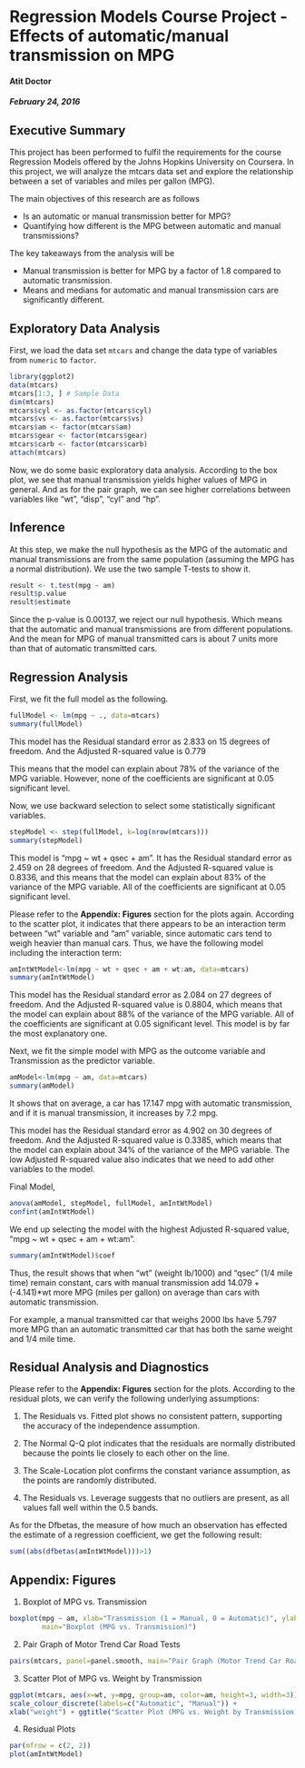 Regression Models Course Project - Effects of automatic/manual transmission on MPG
==========================================
#### Atit Doctor
##### February 24, 2016



## Executive Summary  
This project has been performed to fulfil the requirements for the course Regression Models offered by the Johns Hopkins University on Coursera. In this project, we will analyze the mtcars data set and explore the relationship between a set of variables and miles per gallon (MPG).

The main objectives of this research are as follows

* Is an automatic or manual transmission better for MPG?
* Quantifying how different is the MPG between automatic and manual transmissions?


The key takeaways from the analysis will be

* Manual transmission is better for MPG by a factor of 1.8 compared to automatic transmission.
* Means and medians for automatic and manual transmission cars are significantly different.



## Exploratory Data Analysis  
First, we load the data set `mtcars` and change the data type of variables from `numeric` to `factor`.

```r
library(ggplot2)
data(mtcars)
mtcars[1:3, ] # Sample Data
dim(mtcars)
mtcars$cyl <- as.factor(mtcars$cyl)
mtcars$vs <- as.factor(mtcars$vs)
mtcars$am <- factor(mtcars$am)
mtcars$gear <- factor(mtcars$gear)
mtcars$carb <- factor(mtcars$carb)
attach(mtcars)
```  

Now, we do some basic exploratory data analysis. According to the box plot, we see that manual transmission yields higher values of MPG in general. And as for the pair graph, we can see higher correlations between variables like "wt", "disp", "cyl" and "hp".



## Inference  
At this step, we make the null hypothesis as the MPG of the automatic and manual transmissions are from the same population (assuming the MPG has a normal distribution). We use the two sample T-tests to show it.  

```r
result <- t.test(mpg ~ am)
result$p.value
result$estimate
```  

Since the p-value is 0.00137, we reject our null hypothesis. Which means that the automatic and manual transmissions are from different populations. And the mean for MPG of manual transmitted cars is about 7 units more than that of automatic transmitted cars.  



## Regression Analysis  

First, we fit the full model as the following. 

```r
fullModel <- lm(mpg ~ ., data=mtcars)
summary(fullModel) 
```  

This model has the Residual standard error as 2.833 on 15 degrees of freedom. And the Adjusted R-squared value is 0.779

This means that the model can explain about 78% of the variance of the MPG variable. However, none of the coefficients are significant at 0.05 significant level.  

Now, we use backward selection to select some statistically significant variables.

```r
stepModel <- step(fullModel, k=log(nrow(mtcars)))
summary(stepModel)
```  

This model is "mpg ~ wt + qsec + am". It has the Residual standard error as 2.459 on 28 degrees of freedom. And the Adjusted R-squared value is 0.8336, and this means that the model can explain about 83% of the variance of the MPG variable. All of the coefficients are significant at 0.05 significant level.    

Please refer to the **Appendix: Figures** section for the plots again. According to the scatter plot, it indicates that there appears to be an interaction term between "wt" variable and "am" variable, since automatic cars tend to weigh heavier than manual cars. Thus, we have the following model including the interaction term:  

```r
amIntWtModel<-lm(mpg ~ wt + qsec + am + wt:am, data=mtcars)
summary(amIntWtModel) 
```  

This model has the Residual standard error as 2.084 on 27 degrees of freedom. And the Adjusted R-squared value is 0.8804, which means that the model can explain about 88% of the variance of the MPG variable. All of the coefficients are significant at 0.05 significant level. This model is by far the most explanatory one.  

Next, we fit the simple model with MPG as the outcome variable and Transmission as the predictor variable.  

```r
amModel<-lm(mpg ~ am, data=mtcars)
summary(amModel)
```  

It shows that on average, a car has 17.147 mpg with automatic transmission, and if it is manual transmission, it increases by 7.2 mpg. 

This model has the Residual standard error as 4.902 on 30 degrees of freedom. And the Adjusted R-squared value is 0.3385, which means that the model can explain about 34% of the variance of the MPG variable. The low Adjusted R-squared value also indicates that we need to add other variables to the model.  

Final Model,  

```r
anova(amModel, stepModel, fullModel, amIntWtModel) 
confint(amIntWtModel)
```  

We end up selecting the model with the highest Adjusted R-squared value, "mpg ~ wt + qsec + am + wt:am".  

```r
summary(amIntWtModel)$coef
```  

Thus, the result shows that when "wt" (weight lb/1000) and "qsec" (1/4 mile time) remain constant, cars with manual transmission add 14.079 + (-4.141)*wt more MPG (miles per gallon) on average than cars with automatic transmission. 

For example, a manual transmitted car that weighs 2000 lbs have 5.797 more MPG than an automatic transmitted car that has both the same weight and 1/4 mile time.  



## Residual Analysis and Diagnostics  
Please refer to the **Appendix: Figures** section for the plots. According to the residual plots, we can verify the following underlying assumptions:  

1. The Residuals vs. Fitted plot shows no consistent pattern, supporting the accuracy of the independence assumption.  

2. The Normal Q-Q plot indicates that the residuals are normally distributed because the points lie closely to each other on the line.  

3. The Scale-Location plot confirms the constant variance assumption, as the points are randomly distributed.  

4. The Residuals vs. Leverage suggests that no outliers are present, as all values fall well within the 0.5 bands.  

As for the Dfbetas, the measure of how much an observation has effected the estimate of a regression coefficient, we get the following result:  

```r
sum((abs(dfbetas(amIntWtModel)))>1)
```  



## Appendix: Figures  
1. Boxplot of MPG vs. Transmission  

```r
boxplot(mpg ~ am, xlab="Transmission (1 = Manual, 0 = Automatic)", ylab="MPG",
        main="Boxplot (MPG vs. Transmission)")
```  

2. Pair Graph of Motor Trend Car Road Tests  

```r
pairs(mtcars, panel=panel.smooth, main="Pair Graph (Motor Trend Car Road Tests)")
```  

3. Scatter Plot of MPG vs. Weight by Transmission  

```r
ggplot(mtcars, aes(x=wt, y=mpg, group=am, color=am, height=3, width=3)) + geom_point() +  
scale_colour_discrete(labels=c("Automatic", "Manual")) + 
xlab("weight") + ggtitle("Scatter Plot (MPG vs. Weight by Transmission)")
```  

4. Residual Plots

```r
par(mfrow = c(2, 2))
plot(amIntWtModel)
```  

